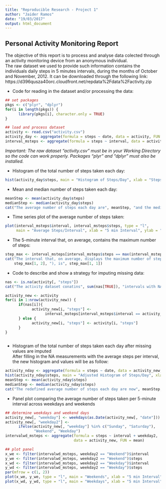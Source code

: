 ```yaml
---
title: "Reproducible Research - Project 1"
author: "Jaider Ramos"
date: "19/03/2017"
output: html_document
---
```




## Personal Activity Monitoring Report  


The objective of this report is to process and analyse data colected through an activity monitoring device from an anonymous individual.  
The raw dataset we used to provide such information contains the individuals daily steps in 5 minutes intervals, during the months of October and November, 2012. It can be downloaded through the following link:  
https://d396qusza40orc.cloudfront.net/repdata%2Fdata%2Factivity.zip  


- Code for reading in the dataset and/or processing the data:  

```r

## set packages
pkgs <- c("plyr", "dplyr")
for(i in length(pkgs)) {
      library(pkgs[i], character.only = TRUE)
}

## load and process dataset
activity <- read.csv("activity.csv")
activity_day <- aggregate(formula = steps ~ date, data = activity, FUN = sum)
interval_msteps <- aggregate(formula = steps ~ interval, data = activity, FUN = mean)

```


*Important: The raw dataset "activity.csv" must be in your Working Directory so the code can work properly. Packages "plyr" and "dplyr" must also be installed.*  


- Histogram of the total number of steps taken each day:  

```r

hist(activity_day$steps, main = "Histogram of Steps/Day", xlab = "Steps/Day")

```


- Mean and median number of steps taken each day:  

```r

meanStep <- mean(activity_day$steps)
medianStep <- median(activity_day$steps)
cat("The average number of steps each day are", meanStep, "and the median", medianStep)

```


- Time series plot of the average number of steps taken:  

```r

plot(interval_msteps$interval, interval_msteps$steps, type = "l", 
     main = "Average Steps/Interval", xlab = "5 min Interval", ylab = "Steps")

```

- The 5-minute interval that, on average, contains the maximum number of steps:  
  
```r

step_max <- interval_msteps[interval_msteps$steps == max(interval_msteps$steps), ]
cat("The interval that, on average, displays the maximum number of steps (", 
    step_max[1, 2], "), is", step_max[1, 1])

```
  
- Code to describe and show a strategy for imputing missing data:  
  
```r

nas <- is.na(activity[, "steps"])
cat("The activity dataset conatins", sum(nas[TRUE]), "intervals with NA values for the step count. These will be replaced by the mean value of the same interval through out the days.")

activity_new <- activity
for(i in 1:nrow(activity_new)) {
      if(nas[i]){
            activity_new[i, "steps"] <- 
                  interval_msteps[interval_msteps$interval == activity_new[i, "interval"], "steps"]
      } else {
            activity_new[i, "steps"] <- activity[i, "steps"]
      }
}



```


- Histogram of the total number of steps taken each day after missing values are imputed  
After filling in the NA measurements with the average steps per interval, the new histogram and values will be as follow:  
  
```r

activity_nday <- aggregate(formula = steps ~ date, data = activity_new, FUN = sum)
hist(activity_nday$steps, main = "Adjusted Histogram of Steps/Day", xlab = "Steps/Day")
meanStep <- mean(activity_nday$steps)
medianStep <- median(activity_nday$steps)
cat("The redefined average number of steps each day are now", meanStep, "and the median", medianStep)

```
  
- Panel plot comparing the average number of steps taken per 5-minute interval across weekdays and weekends  
  
```r

## determine weekdays and weekend days
activity_new[, "weekday"] <- weekdays(as.Date(activity_new[, "date"]))
activity_new[, "weekday2"] <- 
      ifelse(activity_new[, "weekday"] %in% c("Sunday", "Saturday"), 
             "Weekend", "Weekday")
intervalwd_msteps <- aggregate(formula = steps ~ interval + weekday2, 
                               data = activity_new, FUN = mean)

## plot panel
x_we <- filter(intervalwd_msteps, weekday2 == "Weekend")$interval
y_we <- filter(intervalwd_msteps, weekday2 == "Weekend")$steps
x_wd <- filter(intervalwd_msteps, weekday2 == "Weekday")$interval
y_wd <- filter(intervalwd_msteps, weekday2 == "Weekday")$steps
par(mfrow = c(1, 2))
plot(x_we, y_we, type = "l", main = "Weekends", xlab = "5 min Interval", ylab = "Steps")
plot(x_wd, y_wd, type = "l", main = "Weekdays", xlab = "5 min Interval", ylab = "Steps")


```

